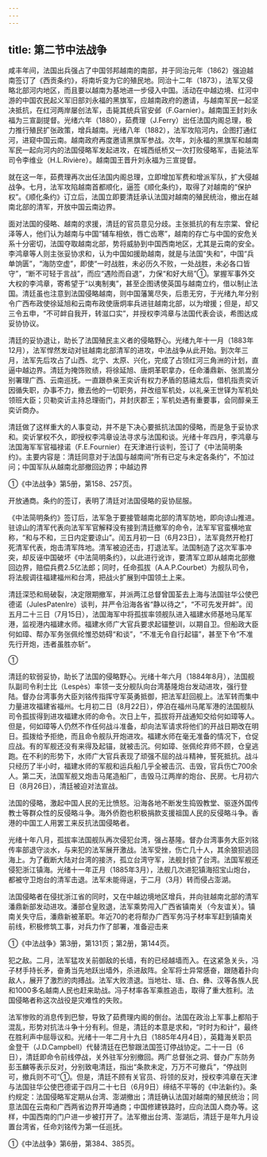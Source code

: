 ```yaml
---
---
---
```

title: 第二节中法战争
---



咸丰年间，法国出兵强占了中国邻邦越南的南部，并于同治元年（1862）强迫越南签订了《西贡条约》，将南圻变为它的殖民地。同治十二年（1873），法军又侵略北部河内地区，而且要以越南为基地进一步侵入中国。活动在中越边境、红河中游的中国农民起义军旧部刘永福的黑旗军，应越南政府的邀请，与越南军民一起坚决抵抗，在红河两岸屡创法军，击毙其统兵官安邺（F.Garnier）。越南国王封刘永福为三宣副提督。光绪六年（1880），茹费理（J.Ferry）出任法国内阁总理，极力推行殖民扩张政策，增兵越南。光绪八年（1882），法军攻陷河内，企图打通红河，进窥中国云南。越南政府再度邀请黑旗军参战。次年，刘永福的黑旗军和越南军民一起向河内的法国侵略军发起进攻，在城西纸桥又一次打败侵略军，击毙法军司令李维业（H.L.Rivière）。越南国王晋升刘永福为三宣提督。

就在这一年，茹费理再次出任法国内阁总理，立即增加军费和增派军队，扩大侵越战争。七月，法军攻陷越南首都顺化，逼签《顺化条约》，取得了对越南的“保护权”。《顺化条约》订立后，法国立即要清廷承认法国对越南的殖民统治，撤出在越南北部的清军，开放中国云南边界。

面对法国的侵略、越南的求援，清廷的官员意见分歧。主张抵抗的有左宗棠、曾纪泽等人，他们认为越南与中国“辅车相依，唇亡齿寒”，越南的存亡与中国的安危关系十分密切，法国夺取越南北部，势将威胁到中国西南地区，尤其是云南的安全。李鸿章等人则主张妥协求和，认为中国如援助越南，就是与法国“失和”，中国“兵单饷匮”，“海防空虚”，即使“一时战胜，未必历久不败，一处战胜，未必各口皆守”，“断不可轻于言战”，而应“遇险而自退”，力保“和好大局”①。掌握军事外交大权的李鸿章，寄希望于“以夷制夷”，甚至企图诱使英国与越南立约，借以制止法国。清廷虽也注意到法国侵略越南，则中国藩篱尽失，后患无穷，于光绪九年分别令广西布政使徐延旭和云南布政使唐炯率兵进驻越南北部，以为增援；但是，却又三令五申，“不可衅自我开，转滋口实”，并授权李鸿章与法国代表会谈，希图达成妥协协议。

清廷的妥协退让，助长了法国殖民主义者的侵略野心。光绪九年十一月（1883年12月），法军悍然发动对驻越南北部清军的进攻，中法战争从此开始。到次年三月，法军先后攻占了山西、北宁、太原、兴化，完成了占领红河三角洲的计划，直逼中越边界。清廷为掩饰败绩，将徐延旭、唐炯革职拿办，任命潘鼎新、张凯嵩分别署理广西、云南巡抚。一直跟恭亲王奕䜣有权力矛盾的慈禧太后，借机指责奕䜣因循失职，办事不力，撤去他的一切职务，并改组军机处，以礼亲王世铎为军机处领班大臣；贝勒奕䜣主持总理衙门，并封庆郡王；军机处遇有重要事，会同醇亲王奕䜣商办。

清廷做了这样重大的人事变动，并不是下决心要抵抗法国的侵略，而是急于妥协求和。奕䜣掌权不久，即授权李鸿章设法寻求与法国和谈。光绪十年四月，李鸿章与法国海军军官福禄诺（F.E.Fournier）在天津进行谈判，签订了《中法简明条约》。主要内容是：清廷同意对于法国与越南间“所有已定与未定各条约”，不加过问；中国军队从越南北部撤回边界；中越边界

①《中法战争》第5册，第158、257页。

开放通商。条约的签订，表明了清廷对法国侵略的妥协屈服。

《中法简明条约》签订后，法军急于要接管越南北部的清军防地，即向谅山推进。驻谅山的清军代表向法军军官解释没有接到清廷撤军的命令，法军军官蛮横地宣称，“和与不和，三日内定要谅山”。闰五月初一日（6月23日），法军竟然开枪打死清军代表，炮击清军阵地。清军被迫还击，打退法军。法国制造了这次军事冲突，却反诬中国破坏《中法简明条约》，以此进行讹诈，要清军立即从越南北部撤回边界，赔偿兵费2.5亿法郎；同时，任命孤拔（A.A.P.Courbet）为舰队司令，将法舰调往福建福州和台湾，把战火扩展到中国领土上来。

清廷深恐和局破裂，决定限期撤军，并派两江总督曾国荃去上海与法国驻华公使巴德诺（JulesPatenlre）谈判，并严令沿海各省“静以待之”，“不可先发开衅”。闰五月二十三日（7月15日），法国海军中将孤拔率领舰队进入福建水师基地马尾军港，监视港内福建水师。福建水师广大官兵要求起锚整训，以期自卫。但船政大臣何如璋、帮办军务张佩纶惟恐妨碍“和谈”，“不准无令自行起锚”，甚至下令“不准先行开炮，违者虽胜亦斩”。

①

清廷的软弱妥协，助长了法国的侵略野心。光绪十年六月（1884年8月），法国舰队副司令利士比（Lespès）率领一支分舰队向台湾基隆炮台发动进攻，强行登陆。督办台湾事务大臣刘铭传指挥守军英勇抵御，把法军赶回舰上。法军转而集中力量进攻福建省福州。七月初二日（8月22日），停泊在福州马尾军港的法国舰队司令孤拔得到进攻福建水师的命令。次日上午，孤拔将开战通知交给何如璋等人。但是，何如璋等人仍然不作任何战斗准备，却向法军请求将他们的开战日期改在明日。孤拨给予拒绝，而且命令舰队开炮进攻。福建水师在毫无准备的情况下，仓促应战。有的军舰还没有来得及起锚，就被击沉。何如璋、张佩纶弃师不顾，仓皇逃跑。在不利的形势下，水师广大官兵表现了顽强不屈的战斗精神，誓死抵抗。战斗只经历了半小时，福建水师的军舰和运兵船几乎全被击沉、击毁，官兵伤亡700余人。第二天，法国军舰又炮击马尾造船厂，击毁马江两岸的炮台、民房。七月初六日（8月26日），清廷被迫对法宣战。

法国的侵略，激起中国人民的无比愤怒。沿海各地不断发生捣毁教堂、驱逐外国传教士等群众性的反侵略斗争。海外侨胞也积极捐款支援祖国人民的反侵略斗争。香港的中国工人用罢工来反抗法国侵略者。

光绪十年八月，孤拔率法国舰队再次侵犯台湾，强占基隆。督办台湾事务大臣刘铭传率部退守淡水，与来犯的法军展开激战。法军受挫，伤亡几十人，其余狼狈逃回海上。为了截断大陆对台湾的接济，孤立台湾守军，法舰封锁了台湾。法国军舰还侵犯浙江镇海。光绪十一年正月（1885年3月），法舰几次进犯镇海招宝山炮台，都被守卫炮台的清军击退。法军未能得逞，于二月（3月）转而侵占澎湖。

法国侵略者在侵扰浙江省的同时，又在中越边境地区增兵，并向驻越南北部的清军潘鼎新部发动进攻。潘部仓皇败退，法军乘势闯入广西省镇南关（今友谊关）。镇南关失守后，潘鼎新被革职。年近70的老将帮办广西军务冯子材率军赶到镇南关前线，积极修筑工事，对兵力作了部署，准备迎击来

①《中法战争》第3册，第131页；第2册，第144页。

犯之敌。二月，法军猛攻关前御敌的长墙，有的已经越墙而入。在这紧急关头，冯子材手持长矛，奋勇当先地跃出墙外，杀进敌阵。全军将士异常感奋，跟随着扑向敌人，展开了激烈的肉搏战。法军大败溃退。当地壮、瑶、白、彝、汉等各族人民和1000多名越南人民也赶来助战。冯子材率各军乘胜追击，取得了重大胜利。法国侵略者称这次战役是灾难性的失败。

法军惨败的消息传到巴黎，导致了茹费理内阁的倒台。法国在政治上军事上都陷于混乱，形势对抗法斗争十分有利。但是，清廷的本意是求和，“时时为和计”，最终在胜利声中屈辱议和。光绪十一年二月十九日（1885年4月4日），英籍海关职员金登干（J.D.Campbell）代替清廷在巴黎跟法国签订停战协定。二十一日（6日），清廷即命令前线停战，关外驻军分别撤回。两广总督张之洞、督办广东防务彭玉麟等表示反对，分别致电清廷，指出“条款未定，万万不可撤兵”，“停战则可，撤兵则不可”①。但是，清廷不顾有关官员、将领的反对，授权李鸿章在天津与法国驻华公使巴德诺于四月二十七日（6月9日）缔结不平等的《中法新约》。条约规定：法国侵略军定期从台湾、澎湖撤出；清廷确认法国对越南的殖民统治；同意法国在云南和广西两省边界开埠通商；中国修建铁路时，应向法国人商办等。这样，中国西南的门户进一步被打开了。法军撤出台湾、澎湖后，清廷于是年九月设置台湾省，任命刘铭传为第一任巡抚。

①《中法战争》第6册，第384、385页。